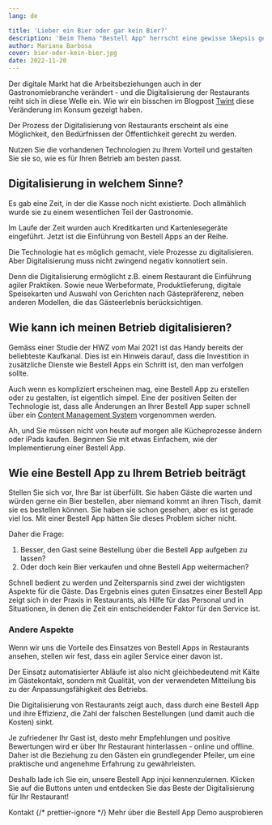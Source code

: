 ```yaml
---
lang: de

title: 'Lieber ein Bier oder gar kein Bier?'
description: 'Beim Thema "Bestell App" herrscht eine gewisse Skepsis gegenüber der Digitalisierung im Alltag. Dies ist unweigerlich ein Thema, das sowohl von den Besitzern/Managers der Betrieben als auch von einigen Gästen häufig angesprochen wird. Mit diesem Blogpost wollen wir dieses Thema vertiefen.'
author: Mariana Barbosa
cover: bier-oder-kein-bier.jpg
date: 2022-11-20
---
```



Der digitale Markt hat die Arbeitsbeziehungen auch in der Gastronomiebranche verändert - und die Digitalisierung der Restaurants reiht sich in diese Welle ein. Wie wir ein bisschen im Blogpost [Twint](/de/blog/twint-zahlungsmethode/) diese Veränderung im Konsum gezeigt haben.

Der Prozess der Digitalisierung von Restaurants erscheint als eine Möglichkeit, den Bedürfnissen der Öffentlichkeit gerecht zu werden.

Nutzen Sie die vorhandenen Technologien zu Ihrem Vorteil und gestalten Sie sie so, wie es für Ihren Betrieb am besten passt.

## Digitalisierung in welchem Sinne?

Es gab eine Zeit, in der die Kasse noch nicht existierte. Doch allmählich wurde sie zu einem wesentlichen Teil der Gastronomie.

Im Laufe der Zeit wurden auch Kreditkarten und Kartenlesegeräte eingeführt. Jetzt ist die Einführung von Bestell Apps an der Reihe.

Die Technologie hat es möglich gemacht, viele Prozesse zu digitalisieren. Aber Digitalisierung muss nicht zwingend negativ konnotiert sein.

Denn die Digitalisierung ermöglicht z.B. einem Restaurant die Einführung agiler Praktiken. Sowie neue Werbeformate, Produktlieferung, digitale Speisekarten und Auswahl von Gerichten nach Gästepräferenz, neben anderen Modellen, die das Gästeerlebnis berücksichtigen.

## Wie kann ich meinen Betrieb digitalisieren?

Gemäss einer Studie der HWZ vom Mai 2021 ist das Handy bereits der beliebteste Kaufkanal. Dies ist ein Hinweis darauf, dass die Investition in zusätzliche Dienste wie Bestell Apps ein Schritt ist, den man verfolgen sollte.

Auch wenn es kompliziert erscheinen mag, eine Bestell App zu erstellen oder zu gestalten, ist eigentlich simpel. Eine der positiven Seiten der Technologie ist, dass alle Änderungen an Ihrer Bestell App super schnell über ein [Content Management System](/de/dokumentation/speisekarten-angebot-bearbeiten/) vorgenommen werden.

Ah, und Sie müssen nicht von heute auf morgen alle Kücheprozesse ändern oder iPads kaufen. Beginnen Sie mit etwas Einfachem, wie der Implementierung einer Bestell App.

## Wie eine Bestell App zu Ihrem Betrieb beiträgt

Stellen Sie sich vor, Ihre Bar ist überfüllt. Sie haben Gäste die warten und würden gerne ein Bier bestellen, aber niemand kommt an ihren Tisch, damit sie es bestellen können. Sie haben sie schon gesehen, aber es ist gerade viel los. Mit einer Bestell App hätten Sie dieses Problem sicher nicht.

Daher die Frage:

1. Besser, den Gast seine Bestellung über die Bestell App aufgeben zu lassen?
2. Oder doch kein Bier verkaufen und ohne Bestell App weitermachen?

Schnell bedient zu werden und Zeitersparnis sind zwei der wichtigsten Aspekte für die Gäste. Das Ergebnis eines guten Einsatzes einer Bestell App zeigt sich in der Praxis in Restaurants, als Hilfe für das Personal und in Situationen, in denen die Zeit ein entscheidender Faktor für den Service ist.

### Andere Aspekte

Wenn wir uns die Vorteile des Einsatzes von Bestell Apps in Restaurants ansehen, stellen wir fest, dass ein agiler Service einer davon ist.

Der Einsatz automatisierter Abläufe ist also nicht gleichbedeutend mit Kälte im Gästekontakt, sondern mit Qualität, von der verwendeten Mitteilung bis zu der Anpassungsfähigkeit des Betriebs.

Die Digitalisierung von Restaurants zeigt auch, dass durch eine Bestell App und ihre Effizienz, die Zahl der falschen Bestellungen (und damit auch die Kosten) sinkt.

Je zufriedener Ihr Gast ist, desto mehr Empfehlungen und positive Bewertungen wird er über Ihr Restaurant hinterlassen - online und offline. Daher ist die Beziehung zu den Gästen ein grundlegender Pfeiler, um eine praktische und angenehme Erfahrung zu gewährleisten.

Deshalb lade ich Sie ein, unsere Bestell App injoi kennenzulernen. Klicken Sie auf die Buttons unten und entdecken Sie das Beste der Digitalisierung für Ihr Restaurant!

<ButtonList>
  <ButtonLink href="/de/kontakt/">Kontakt</ButtonLink>
  {/* prettier-ignore */}
  <ButtonLink href="/de/restaurant-bestell-app/">Mehr über die Bestell App</ButtonLink>
  <ButtonLink href="/de/demo/">Demo ausprobieren</ButtonLink>
</ButtonList>
